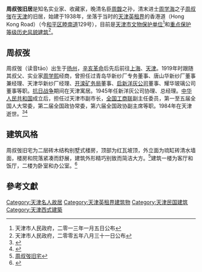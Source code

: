 {{文物保护单位
| 级别 = 省级
| 省区市 = 天津市
| 名称 = 周叔弢旧居
| 图片 = [[File:周叔弢旧居.jpg|200px]] |
| 编号 = 4-80
| 分类 = 近现代重要史迹及代表性建筑
| 时代 = 1938年
| 所在 = [[天津市|天津市]][[和平区_(天津市)|和平区]]
| 登录 = 2013年1月5日
}}
'''周叔弢旧居'''是知名实业家、收藏家，晚清名臣[[周馥|周馥]]之孙，清末进士[[周學海_(1856年)|周学海]]之子[[周叔弢|周叔弢]]在[[天津|天津]]的旧居，始建于1938年，坐落于当时的[[天津英租界|天津英租界]]的香港道（Hong Kong Road）（今[[和平区_(天津市)|和平区]][[睦南道|睦南道]]129号），目前是[[天津市文物保护单位|天津市文物保护单位]]<ref>天津市人民政府，二零一三年一月五日公布</ref>和[[天津历史风貌建筑|重点保护等级历史风貌建筑]]<ref>天津市人民政府，二零零五年八月三十一日公布</ref>。

== 周叔弢 ==
周叔弢（读音tāo）出生于[[扬州|扬州]]，[[辛亥革命|辛亥革命]]后先后前往[[上海|上海]]、[[天津|天津]]。1919年时跟随其叔父、实业家[[周学熙|周学熙]]经商，曾担任过青岛华新纱厂专务董事、唐山华新纱厂董事兼经理、天津华新纱厂经理、[[开滦矿务局|开滦矿务局]]董事、[[启新洋灰公司|启新洋灰公司]]董事、耀华玻璃公司董事等职。[[抗日战争|抗日战争]]期间在天津寓居。1945年任新洋灰公司协理、总经理。[[中华人民共和国|中华人民共和国]]成立后，担任过天津市副市长，[[全国工商联|全国工商联]]副主任委员，第一至五届全国人大常委，第二届全国政协常委，第六届全国政协副主席等职。1984年在天津逝世。<ref name="tjwh">{{cite web|url=http://www.tjwh.gov.cn/shwh/lywh/mrgj/zhou-shu-tao/rwjs-zst.htm|title=周叔弢|publisher=天津文化信息网|access-date=2010-12-11|archive-url=https://web.archive.org/web/20081203164203/http://www.tjwh.gov.cn/shwh/lywh/mrgj/zhou-shu-tao/rwjs-zst.htm|archive-date=2008-12-03|dead-url=yes}}</ref><ref name="xh">{{cite web|url=http://www.ah.xinhuanet.com/jg60nahp/2009-04/30/content_16399377.htm|title=周叔弢|publisher=新华网|date=2010-12-11|deadurl=yes|archiveurl=https://web.archive.org/web/20140729214603/http://www.ah.xinhuanet.com/jg60nahp/2009-04/30/content_16399377.htm|archivedate=2014-07-29|accessdate=2010-12-12}}</ref>

== 建筑风格 ==
{{天津历史风貌建筑| 
省区市 = 天津市 | 
名称 = 周叔弢旧宅 | 
图片 = [[File:周叔弢旧宅铭牌.jpg|200px]]| 
编号 = 0120068| 
等级 = 重点保护 | 
时代 = 1938年 | 
所在 = [[天津市|天津市]][[和平区_(天津市)|和平区]] | 
公布 = 2005年8月31日| 
}} 
周叔弢旧宅为二层砖木结构别墅式楼房，顶部为红瓦坡顶，外立面为琉缸砖清水墙面，楼房和院落紧凑而舒展，建筑外形精巧别致而简洁大方。<ref>[http://jwb.com.cn/jwb/html/2009-11/24/content_411449.htm 周叔弢旧宅]{{dead link|date=2017年12月 |bot=InternetArchiveBot |fix-attempted=yes }}</ref>建筑一楼为客厅和饭厅，二楼为卧室和办公室。<ref>{{Cite web |url=http://news.enorth.com.cn/system/2010/03/10/004533531.shtml |title=天津小洋楼之周叔弢旧居：唯留书香沁后人(图) |access-date=2010-12-12 |archive-date=2021-04-15 |archive-url=https://web.archive.org/web/20210415113401/http://news.enorth.com.cn/system/2010/03/10/004533531.shtml |dead-url=no }}</ref>

==參考文獻== 
<div class="references-small"> 
<references /> 
</div> 

{{天津市名人故居}}
{{天津市文物保护单位}}

[[Category:天津名人故居|Category:天津名人故居]] 
[[Category:天津英租界建筑物|Category:天津英租界建筑物]]
[[Category:天津民国建筑|Category:天津民国建筑]]
[[Category:天津西式建築|Category:天津西式建築]]